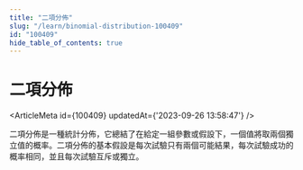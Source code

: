 ```yaml
---
title: "二項分佈"
slug: "/learn/binomial-distribution-100409"
id: "100409"
hide_table_of_contents: true
---
```



# 二項分佈

<ArticleMeta id={100409} updatedAt={'2023-09-26 13:58:47'} />
<div className='border-solid border-b border-t-0 my-4 border-[var(--ifm-color-gray-300)]' />

二項分佈是一種統計分佈，它總結了在給定一組參數或假設下，一個值將取兩個獨立值的概率。二項分佈的基本假設是每次試驗只有兩個可能結果，每次試驗成功的概率相同，並且每次試驗互斥或獨立。
